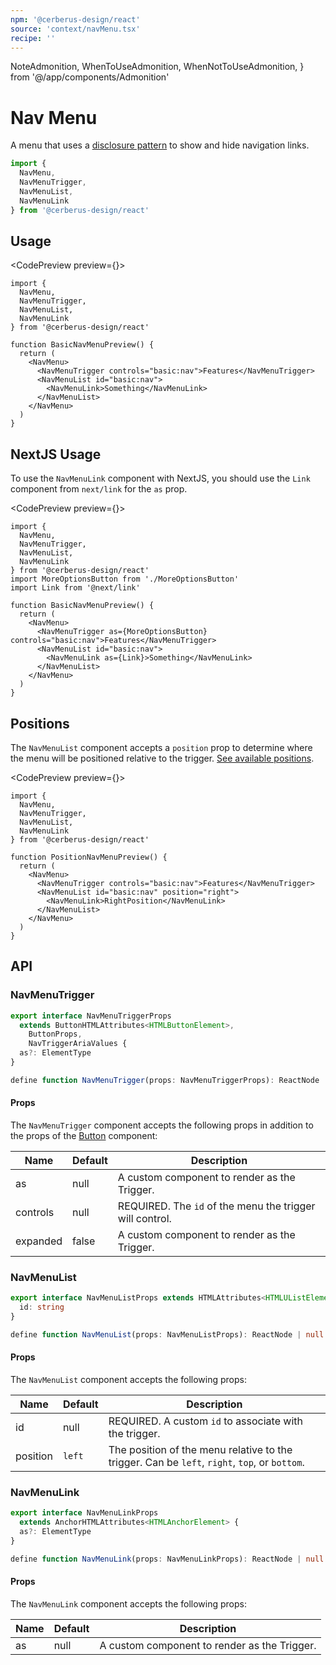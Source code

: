 ```yaml
---
npm: '@cerberus-design/react'
source: 'context/navMenu.tsx'
recipe: ''
---
```


  NoteAdmonition,
  WhenToUseAdmonition,
  WhenNotToUseAdmonition,
} from '@/app/components/Admonition'

# Nav Menu

A menu that uses a [disclosure pattern](https://www.w3.org/WAI/ARIA/apg/patterns/disclosure/) to show and hide navigation links.

```ts
import {
  NavMenu,
  NavMenuTrigger,
  NavMenuList,
  NavMenuLink
} from '@cerberus-design/react'
```

<WhenToUseAdmonition description="When you need display a list of navigation links that show/hide when a button is clicked." />

## Usage

<CodePreview preview={<BasicNavMenuPreview />}>
```tsx title="nav.tsx"
import {
  NavMenu,
  NavMenuTrigger,
  NavMenuList,
  NavMenuLink
} from '@cerberus-design/react'

function BasicNavMenuPreview() {
  return (
    <NavMenu>
      <NavMenuTrigger controls="basic:nav">Features</NavMenuTrigger>
      <NavMenuList id="basic:nav">
        <NavMenuLink>Something</NavMenuLink>
      </NavMenuList>
    </NavMenu>
  )
}
```
</CodePreview>

## NextJS Usage

To use the `NavMenuLink` component with NextJS, you should use the `Link` component from `next/link` for the `as` prop.

<CodePreview preview={<CustomNavMenuPreview />}>
```tsx title="nav.tsx" {8,15}
import {
  NavMenu,
  NavMenuTrigger,
  NavMenuList,
  NavMenuLink
} from '@cerberus-design/react'
import MoreOptionsButton from './MoreOptionsButton'
import Link from '@next/link'

function BasicNavMenuPreview() {
  return (
    <NavMenu>
      <NavMenuTrigger as={MoreOptionsButton} controls="basic:nav">Features</NavMenuTrigger>
      <NavMenuList id="basic:nav">
        <NavMenuLink as={Link}>Something</NavMenuLink>
      </NavMenuList>
    </NavMenu>
  )
}
```
</CodePreview>

## Positions

The `NavMenuList` component accepts a `position` prop to determine where the menu will be positioned relative to the trigger. [See available positions](#navmenulist).

<CodePreview preview={<PositionNavMenuPreview />}>
```tsx title="nav.tsx" {12}
import {
  NavMenu,
  NavMenuTrigger,
  NavMenuList,
  NavMenuLink
} from '@cerberus-design/react'

function PositionNavMenuPreview() {
  return (
    <NavMenu>
      <NavMenuTrigger controls="basic:nav">Features</NavMenuTrigger>
      <NavMenuList id="basic:nav" position="right">
        <NavMenuLink>RightPosition</NavMenuLink>
      </NavMenuList>
    </NavMenu>
  )
}
```
</CodePreview>

## API

### NavMenuTrigger

```ts showLineNumbers=false
export interface NavMenuTriggerProps
  extends ButtonHTMLAttributes<HTMLButtonElement>,
    ButtonProps,
    NavTriggerAriaValues {
  as?: ElementType
}

define function NavMenuTrigger(props: NavMenuTriggerProps): ReactNode | null
```

#### Props

The `NavMenuTrigger` component accepts the following props in addition to the props of the [Button](./button) component:

| Name     | Default | Description                                                   |
| -------- | ------- | ------------------------------------------------------------- |
| as     | null   | A custom component to render as the Trigger. |
| controls     | null   | REQUIRED. The `id` of the menu the trigger will control. |
| expanded     | false   | A custom component to render as the Trigger. |

<NoteAdmonition description="Custom components must be able to recieve a 'ref' object via 'forwardRef'." />

### NavMenuList

```ts showLineNumbers=false
export interface NavMenuListProps extends HTMLAttributes<HTMLUListElement> {
  id: string
}

define function NavMenuList(props: NavMenuListProps): ReactNode | null
```

#### Props

The `NavMenuList` component accepts the following props:

| Name     | Default | Description                                                   |
| -------- | ------- | ------------------------------------------------------------- |
| id     | null   | REQUIRED. A custom `id` to associate with the trigger. |
| position     | `left`   | The position of the menu relative to the trigger. Can be `left`, `right`, `top`, or `bottom`. |

### NavMenuLink

```ts showLineNumbers=false
export interface NavMenuLinkProps
  extends AnchorHTMLAttributes<HTMLAnchorElement> {
  as?: ElementType
}

define function NavMenuLink(props: NavMenuLinkProps): ReactNode | null
```

#### Props

The `NavMenuLink` component accepts the following props:

| Name     | Default | Description                                                   |
| -------- | ------- | ------------------------------------------------------------- |
| as     | null   | A custom component to render as the Trigger. |

<NoteAdmonition description="Custom components must be able to recieve a 'ref' object via 'forwardRef'." />